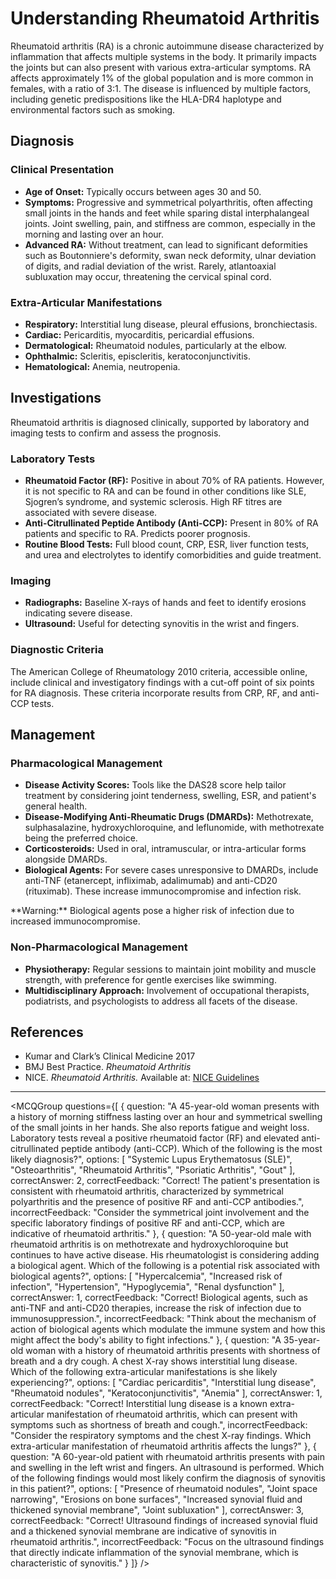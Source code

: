 
# Understanding Rheumatoid Arthritis

Rheumatoid arthritis (RA) is a chronic autoimmune disease characterized by inflammation that affects multiple systems in the body. It primarily impacts the joints but can also present with various extra-articular symptoms. RA affects approximately 1% of the global population and is more common in females, with a ratio of 3:1. The disease is influenced by multiple factors, including genetic predispositions like the HLA-DR4 haplotype and environmental factors such as smoking.

## Diagnosis

### Clinical Presentation
- **Age of Onset:** Typically occurs between ages 30 and 50.
- **Symptoms:** Progressive and symmetrical polyarthritis, often affecting small joints in the hands and feet while sparing distal interphalangeal joints. Joint swelling, pain, and stiffness are common, especially in the morning and lasting over an hour.
- **Advanced RA:** Without treatment, can lead to significant deformities such as Boutonniere's deformity, swan neck deformity, ulnar deviation of digits, and radial deviation of the wrist. Rarely, atlantoaxial subluxation may occur, threatening the cervical spinal cord.

### Extra-Articular Manifestations
- **Respiratory:** Interstitial lung disease, pleural effusions, bronchiectasis.
- **Cardiac:** Pericarditis, myocarditis, pericardial effusions.
- **Dermatological:** Rheumatoid nodules, particularly at the elbow.
- **Ophthalmic:** Scleritis, episcleritis, keratoconjunctivitis.
- **Hematological:** Anemia, neutropenia.

## Investigations

Rheumatoid arthritis is diagnosed clinically, supported by laboratory and imaging tests to confirm and assess the prognosis.

### Laboratory Tests
- **Rheumatoid Factor (RF):** Positive in about 70% of RA patients. However, it is not specific to RA and can be found in other conditions like SLE, Sjogren’s syndrome, and systemic sclerosis. High RF titres are associated with severe disease.
- **Anti-Citrullinated Peptide Antibody (Anti-CCP):** Present in 80% of RA patients and specific to RA. Predicts poorer prognosis.
- **Routine Blood Tests:** Full blood count, CRP, ESR, liver function tests, and urea and electrolytes to identify comorbidities and guide treatment.

### Imaging
- **Radiographs:** Baseline X-rays of hands and feet to identify erosions indicating severe disease.
- **Ultrasound:** Useful for detecting synovitis in the wrist and fingers.

### Diagnostic Criteria
The American College of Rheumatology 2010 criteria, accessible online, include clinical and investigatory findings with a cut-off point of six points for RA diagnosis. These criteria incorporate results from CRP, RF, and anti-CCP tests.

## Management

### Pharmacological Management
- **Disease Activity Scores:** Tools like the DAS28 score help tailor treatment by considering joint tenderness, swelling, ESR, and patient's general health.
- **Disease-Modifying Anti-Rheumatic Drugs (DMARDs):** Methotrexate, sulphasalazine, hydroxychloroquine, and leflunomide, with methotrexate being the preferred choice.
- **Corticosteroids:** Used in oral, intramuscular, or intra-articular forms alongside DMARDs.
- **Biological Agents:** For severe cases unresponsive to DMARDs, include anti-TNF (etanercept, infliximab, adalimumab) and anti-CD20 (rituximab). These increase immunocompromise and infection risk.

<Callout emoji="⚠️">
**Warning:** Biological agents pose a higher risk of infection due to increased immunocompromise.
</Callout>

### Non-Pharmacological Management
- **Physiotherapy:** Regular sessions to maintain joint mobility and muscle strength, with preference for gentle exercises like swimming.
- **Multidisciplinary Approach:** Involvement of occupational therapists, podiatrists, and psychologists to address all facets of the disease.

## References

- Kumar and Clark’s Clinical Medicine 2017
- BMJ Best Practice. _Rheumatoid Arthritis_
- NICE. _Rheumatoid Arthritis._ Available at: [NICE Guidelines](https://cks.nice.org.uk/topics/rheumatoid-arthritis/)

---

<MCQGroup questions={[
  {
    question: "A 45-year-old woman presents with a history of morning stiffness lasting over an hour and symmetrical swelling of the small joints in her hands. She also reports fatigue and weight loss. Laboratory tests reveal a positive rheumatoid factor (RF) and elevated anti-citrullinated peptide antibody (anti-CCP). Which of the following is the most likely diagnosis?",
    options: [
      "Systemic Lupus Erythematosus (SLE)",
      "Osteoarthritis",
      "Rheumatoid Arthritis",
      "Psoriatic Arthritis",
      "Gout"
    ],
    correctAnswer: 2,
    correctFeedback: "Correct! The patient's presentation is consistent with rheumatoid arthritis, characterized by symmetrical polyarthritis and the presence of positive RF and anti-CCP antibodies.",
    incorrectFeedback: "Consider the symmetrical joint involvement and the specific laboratory findings of positive RF and anti-CCP, which are indicative of rheumatoid arthritis."
  },
  {
    question: "A 50-year-old male with rheumatoid arthritis is on methotrexate and hydroxychloroquine but continues to have active disease. His rheumatologist is considering adding a biological agent. Which of the following is a potential risk associated with biological agents?",
    options: [
      "Hypercalcemia",
      "Increased risk of infection",
      "Hypertension",
      "Hypoglycemia",
      "Renal dysfunction"
    ],
    correctAnswer: 1,
    correctFeedback: "Correct! Biological agents, such as anti-TNF and anti-CD20 therapies, increase the risk of infection due to immunosuppression.",
    incorrectFeedback: "Think about the mechanism of action of biological agents which modulate the immune system and how this might affect the body's ability to fight infections."
  },
  {
    question: "A 35-year-old woman with a history of rheumatoid arthritis presents with shortness of breath and a dry cough. A chest X-ray shows interstitial lung disease. Which of the following extra-articular manifestations is she likely experiencing?",
    options: [
      "Cardiac pericarditis",
      "Interstitial lung disease",
      "Rheumatoid nodules",
      "Keratoconjunctivitis",
      "Anemia"
    ],
    correctAnswer: 1,
    correctFeedback: "Correct! Interstitial lung disease is a known extra-articular manifestation of rheumatoid arthritis, which can present with symptoms such as shortness of breath and cough.",
    incorrectFeedback: "Consider the respiratory symptoms and the chest X-ray findings. Which extra-articular manifestation of rheumatoid arthritis affects the lungs?"
  },
  {
    question: "A 60-year-old patient with rheumatoid arthritis presents with pain and swelling in the left wrist and fingers. An ultrasound is performed. Which of the following findings would most likely confirm the diagnosis of synovitis in this patient?",
    options: [
      "Presence of rheumatoid nodules",
      "Joint space narrowing",
      "Erosions on bone surfaces",
      "Increased synovial fluid and thickened synovial membrane",
      "Joint subluxation"
    ],
    correctAnswer: 3,
    correctFeedback: "Correct! Ultrasound findings of increased synovial fluid and a thickened synovial membrane are indicative of synovitis in rheumatoid arthritis.",
    incorrectFeedback: "Focus on the ultrasound findings that directly indicate inflammation of the synovial membrane, which is characteristic of synovitis."
  }
]} />